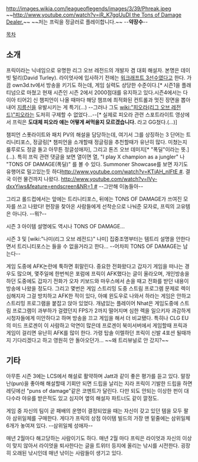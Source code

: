 http://images.wikia.com/leagueoflegends/images/3/39/Phreak.jpeg
~~[[http://www.youtube.com/watch?v=iR_K7gqUuDI the Tons of Damage Dealer.]]~~ ~~저는 프릭을 정글러로 플레이합니다.~~ --'''약장수'''--

[[목차]]

== 소개 ==
프릭이라는 닉네임으로 유명한 리그 오브 레전드의 개발자 겸 대회 해설자. 본명은 데이빗 털리(David Turley). 라이엇사에 입사하기 전에는 [[워크래프트 3]]선수였다고 한다. 가끔 own3d.tv에서 방송을 키기도 하는데, 게임 실력도 상당한 수준이다.[* 시즌1을 플래티넘으로 마쳤고 현재 시즌인 시즌 2에서 2000점대를 유지하고 있다.시즌4에서는 다이아 티어2] 신 챔피언이 나올 때마다 해당 챔프에 최적화된 컨트롤과 멋진 장면을 뽑아내어 [[지름신]]을 유발시키는 게 특기(...) --그러나 그도 [[wiki:"피오라(리그 오브 레전드)"피오라]]는 도저히 구제할 수 없었다...--[* 실제로 피오라 관련 스포트라이트 영상에서 프릭은 '''도대체 피오라 얘는 어떻게 써먹을지 모르겠습니다.''' 라고 GG쳤다.(...)]

챔피언 스폿라이트와 패치 PV의 해설을 담당하는데, 여기서 그를 상징하는 3 단어는 트리니티포스, 정글링[* 챔피언을 소개할때 정글링을 추천할때가 유난히 많다. 미쳤는지 룰루로도 정글 돌고 아무튼 정글성애자], 그리고 톤즈 오브 데미지[* "폭딜"이라는 뜻.](...). 특히 프릭 관련 댓글을 보면 열이면 열, "I play X champion as a jungler" 나 "TONS OF DAMAGE(폭딜)" 를 볼 수 있다. Summoner Showcase를 보면 자기도 유행어로 밀고있는듯 하다[[http://www.youtube.com/watch?v=KTiAH_nIFtE #]]. 결국 이런 물건까지 나왔다. [[http://www.youtube.com/watch?v=IVy-dxxYiws&feature=endscreen&NR=1 #]] --그만해 이놈들아--

그리고 롤드컵에서는 앞에는 트리니티포스, 뒤에는 TONS OF DAMAGE가 쓰여진 모자를 쓰고 나왔다! 현장을 찾아온 사람들에게 선착순으로 나눠준 모자로, 프릭의 고유템은 아니다. --뭐?--

시즌 3 아이템 설명에도 역시나 TONS OF DAMAGE...

시즌 3 및 [wiki:"나미(리그 오브 레전드)" 나미] 집중조명부터는 템트리 설명을 안한다면서 트리니티포스는 들을 수 없을거라고 한다... --어차피 TONS OF DAMAGE는 남는다--

게임 도중에 AFK논란에 툭하면 휘말린다. 중요한 전화왔다고 갑자기 게임을 떠나는 경우도 많으며, 몇주일에 한번씩은 포럼에 프릭이 AFK했다는 글이 올라오며, 개인방송을 하던 도중에도 갑자기 전화가 오자 키보드와 마우스에서 손을 때고 전화를 받던 내용이 방송에 나왔을 정도다. 그리고 몇번은 게임 스트리밍 도중 스트림 프로그렘 문제로 렉이 심해지자 그걸 방치하고 AFK한 적이 있다, 아예 윈도우로 나와서 하라는 게임은 안하고 스트리밍 프로그램을 붙잡고 앉아 있었다. 개념있는 플레이어 Nhat은 게임도중에 스트림 프로그램이 과부하가 걸렸던지 FPS가 2까지 떨어지며 심한 렉을 일으키자 과감하게 시청자들에게 미안하다고 하며 방송을 끄고 게임을 해서 더 비교됐다. 특히나 CLG EU의 미드 프로겐이 이 사람하고 악연이 많은데 프로겐이 북미서버에서 게임할때 프릭과 게임이 걸리면 유난히 AFK를 많이 한다. 가령 탑솔 이렐하던 프릭이 신발 4포션 될때까지 기다리겠다고 하고 영원히 안 돌아오던가... ~~왜 트리뷰널로 안 갔지?~~


== 기타 ==
아무튼 시즌 3에는 LCS에서 해설로 활약하며 Jatt과 같이 좋은 평가를 듣고 있다. 말장난(pun)을 좋아해 해설할때 기회만 되면 드립을 날리는 지라 프릭이 기발한 드립을 하면 레딧에선 "puns of damage"같은 코멘트가 달린다. 다만 되도 안되는 이상한 펀이 대다수라 야유를 받은적도 있고 심지어 옆의 해설자 파트너도 같이 깔정도.

게임 중 자신의 팀이 곧 패배의 운명이 결정되었을 때는 자신이 갖고 있던 템을 모두 팔아 삼위일체를 구매한다. 게다가 프릭의 상점 아이템 빌드의 가장 맨 밑줄에는 삼위일체 6개가 놓여져 있다. --삼위일체 성애자--

매년 2월마다 해고당하는 사람이기도 하다. 매년 2월 마다 프릭은 라이엇과 자신의 이상이 맞지 않아서 라이엇을 퇴사한다는 글을 트위터 등지에 올리는 낚시를 시전한다. 굉장히 오래된 낚시인데 매년 낚이는 사람들이 생기고 있다.

